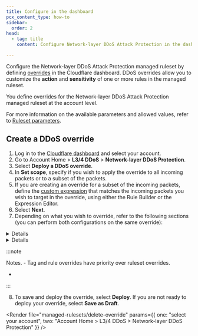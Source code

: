```yaml
---
title: Configure in the dashboard
pcx_content_type: how-to
sidebar:
  order: 2
head:
  - tag: title
    content: Configure Network-layer DDoS Attack Protection in the dashboard

---
```



Configure the Network-layer DDoS Attack Protection managed ruleset by defining [overrides](/ruleset-engine/managed-rulesets/override-managed-ruleset/) in the Cloudflare dashboard. DDoS overrides allow you to customize the **action** and **sensitivity** of one or more rules in the managed ruleset.

You define overrides for the Network-layer DDoS Attack Protection managed ruleset at the account level.

For more information on the available parameters and allowed values, refer to [Ruleset parameters](/ddos-protection/managed-rulesets/network/override-parameters/).

## Create a DDoS override

1. Log in to the [Cloudflare dashboard](https://dash.cloudflare.com/) and select your account.
2. Go to Account Home > **L3/4 DDoS** > **Network-layer DDoS Protection**.
3. Select **Deploy a DDoS override**.
4. In **Set scope**, specify if you wish to apply the override to all incoming packets or to a subset of the packets.
5. If you are creating an override for a subset of the incoming packets, define the [custom expression](/ddos-protection/managed-rulesets/network/override-expressions/) that matches the incoming packets you wish to target in the override, using either the Rule Builder or the Expression Editor.
6. Select **Next**.
7. Depending on what you wish to override, refer to the following sections (you can perform both configurations on the same override):
  <Details header="Configure all the rules in the ruleset (ruleset override)">
  8. Select **Next**.
  9. Enter a name for your override in **Execution name**.
  10. To always apply a given action for all the rules in the ruleset, select an action in **Ruleset action**.
  11. To set the sensitivity level for all the rules in the ruleset, select a value in **Ruleset sensitivity**.
  </Details>

  <Details header="Configure one or more rules">
  12. Search for the rules you wish to override using the available filters. You can search for tags.
  13. To override a single rule, select the desired value for a field in the displayed dropdowns next to the rule.
      
      To configure more than one rule, select the rules using the row checkboxes and update the fields for the selected rules using the dropdowns displayed before the table. You can also configure all the rules with a given tag. For more information, refer to [Configure rules in bulk in a managed ruleset](/waf/managed-rules/deploy-zone-dashboard/#configure-rules-in-bulk-in-a-managed-ruleset).
  14. Select **Next**.
  15. Enter a name for your override in **Execution name**.
  </Details>

  :::note

Notes.   - Tag and rule overrides have priority over ruleset overrides.
  - <Render file="managed-rulesets/read-only-rules-note" />
  :::

8. To save and deploy the override, select **Deploy**. If you are not ready to deploy your override, select **Save as Draft**.

<Render file="managed-rulesets/delete-override" params={{ one: "select your account", two: "Account Home > L3/4 DDoS > Network-layer DDoS Protection" }} />
